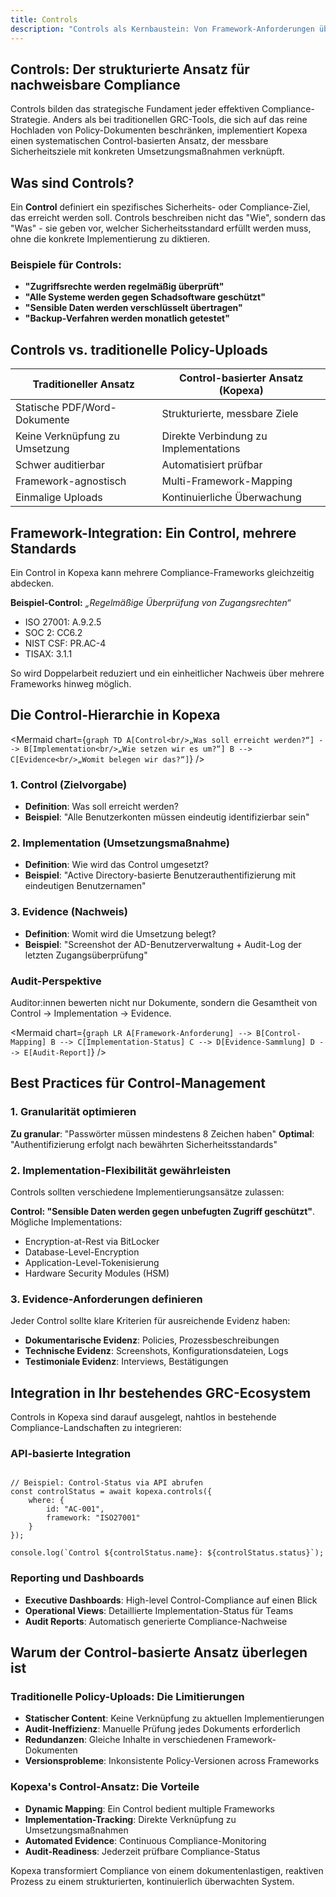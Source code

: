 ```yaml
---
title: Controls
description: "Controls als Kernbaustein: Von Framework-Anforderungen über Implementierungen bis hin zu Evidences"
---
```


## Controls: Der strukturierte Ansatz für nachweisbare Compliance

Controls bilden das strategische Fundament jeder effektiven Compliance-Strategie. Anders als bei traditionellen GRC-Tools, die sich auf das reine Hochladen von Policy-Dokumenten beschränken, implementiert Kopexa einen systematischen Control-basierten Ansatz, der messbare Sicherheitsziele mit konkreten Umsetzungsmaßnahmen verknüpft.

## Was sind Controls?

Ein **Control** definiert ein spezifisches Sicherheits- oder Compliance-Ziel, das erreicht werden soll. Controls beschreiben nicht das "Wie", sondern das "Was" - sie geben vor, welcher Sicherheitsstandard erfüllt werden muss, ohne die konkrete Implementierung zu diktieren.


### Beispiele für Controls:

- **"Zugriffsrechte werden regelmäßig überprüft"**
- **"Alle Systeme werden gegen Schadsoftware geschützt"**
- **"Sensible Daten werden verschlüsselt übertragen"**
- **"Backup-Verfahren werden monatlich getestet"**


## Controls vs. traditionelle Policy-Uploads

| Traditioneller Ansatz | Control-basierter Ansatz (Kopexa) |
|----------------------|-----------------------------------|
| Statische PDF/Word-Dokumente | Strukturierte, messbare Ziele |
| Keine Verknüpfung zu Umsetzung | Direkte Verbindung zu Implementations |
| Schwer auditierbar | Automatisiert prüfbar |
| Framework-agnostisch | Multi-Framework-Mapping |
| Einmalige Uploads | Kontinuierliche Überwachung |


## Framework-Integration: Ein Control, mehrere Standards

Ein Control in Kopexa kann mehrere Compliance-Frameworks gleichzeitig abdecken.  

**Beispiel-Control:** *„Regelmäßige Überprüfung von Zugangsrechten“*  
- ISO 27001: A.9.2.5  
- SOC 2: CC6.2  
- NIST CSF: PR.AC-4  
- TISAX: 3.1.1  

<Callout>
So wird Doppelarbeit reduziert und ein einheitlicher Nachweis über mehrere Frameworks hinweg möglich.
</Callout>

## Die Control-Hierarchie in Kopexa

<Mermaid
    chart={`
graph TD
  A[Control<br/>„Was soll erreicht werden?“] --> B[Implementation<br/>„Wie setzen wir es um?“]
  B --> C[Evidence<br/>„Womit belegen wir das?“]
`}
 />

### 1. Control (Zielvorgabe)
- **Definition**: Was soll erreicht werden?
- **Beispiel**: "Alle Benutzerkonten müssen eindeutig identifizierbar sein"

### 2. Implementation (Umsetzungsmaßnahme)  
- **Definition**: Wie wird das Control umgesetzt?
- **Beispiel**: "Active Directory-basierte Benutzerauthentifizierung mit eindeutigen Benutzernamen"

### 3. Evidence (Nachweis)
- **Definition**: Womit wird die Umsetzung belegt?
- **Beispiel**: "Screenshot der AD-Benutzerverwaltung + Audit-Log der letzten Zugangsüberprüfung"


### Audit-Perspektive

Auditor:innen bewerten nicht nur Dokumente, sondern die Gesamtheit von Control → Implementation → Evidence.

<Mermaid chart={`
graph LR
    A[Framework-Anforderung] --> B[Control-Mapping]
    B --> C[Implementation-Status]
    C --> D[Evidence-Sammlung]
    D --> E[Audit-Report]
`} />




## Best Practices für Control-Management

### 1. Granularität optimieren
**Zu granular**: "Passwörter müssen mindestens 8 Zeichen haben"
**Optimal**: "Authentifizierung erfolgt nach bewährten Sicherheitsstandards"

### 2. Implementation-Flexibilität gewährleisten
Controls sollten verschiedene Implementierungsansätze zulassen:

**Control: "Sensible Daten werden gegen unbefugten Zugriff geschützt"**.  
Mögliche Implementations:

- Encryption-at-Rest via BitLocker
- Database-Level-Encryption
- Application-Level-Tokenisierung
- Hardware Security Modules (HSM)


### 3. Evidence-Anforderungen definieren
Jeder Control sollte klare Kriterien für ausreichende Evidenz haben:

- **Dokumentarische Evidenz**: Policies, Prozessbeschreibungen
- **Technische Evidenz**: Screenshots, Konfigurationsdateien, Logs
- **Testimoniale Evidenz**: Interviews, Bestätigungen


## Integration in Ihr bestehendes GRC-Ecosystem

Controls in Kopexa sind darauf ausgelegt, nahtlos in bestehende Compliance-Landschaften zu integrieren:

### API-basierte Integration
```

// Beispiel: Control-Status via API abrufen
const controlStatus = await kopexa.controls({
    where: {
        id: "AC-001",
        framework: "ISO27001"
    }
});

console.log(`Control ${controlStatus.name}: ${controlStatus.status}`);

```


### Reporting und Dashboards
- **Executive Dashboards**: High-level Control-Compliance auf einen Blick
- **Operational Views**: Detaillierte Implementation-Status für Teams
- **Audit Reports**: Automatisch generierte Compliance-Nachweise

## Warum der Control-basierte Ansatz überlegen ist

### Traditionelle Policy-Uploads: Die Limitierungen
- **Statischer Content**: Keine Verknüpfung zu aktuellen Implementierungen
- **Audit-Ineffizienz**: Manuelle Prüfung jedes Dokuments erforderlich  
- **Redundanzen**: Gleiche Inhalte in verschiedenen Framework-Dokumenten
- **Versionsprobleme**: Inkonsistente Policy-Versionen across Frameworks


### Kopexa's Control-Ansatz: Die Vorteile

- **Dynamic Mapping**: Ein Control bedient multiple Frameworks
- **Implementation-Tracking**: Direkte Verknüpfung zu Umsetzungsmaßnahmen
- **Automated Evidence**: Continuous Compliance-Monitoring  
- **Audit-Readiness**: Jederzeit prüfbare Compliance-Status


<Callout>
Kopexa transformiert Compliance von einem dokumentenlastigen, reaktiven Prozess zu einem strukturierten, kontinuierlich überwachten System.
</Callout>